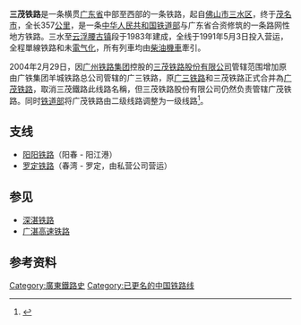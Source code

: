 '''三茂铁路'''是一条横贯[[广东省|广东省]]中部至西部的一条铁路，起自[[佛山市|佛山市]][[三水区|三水区]]，终于[[茂名市|茂名市]]，全长357[[公里|公里]]，是一条[[中华人民共和国铁道部|中华人民共和国铁道部]]与广东省合资修筑的一条路网性地方铁路。三水至[[云浮|云浮]][[腰古镇|腰古镇]]段于1983年建成，全线于1991年5月3日投入营运，全程單線铁路和未[[電氣化鐵路|電气化]]，所有列車均由[[柴油機車|柴油機車]]牽引。

2004年2月29日，因[[广州铁路集团|广州铁路集团]]控股的[[三茂铁路股份有限公司|三茂铁路股份有限公司]]管辖范围增加原由广铁集团羊城铁路总公司管辖的广三铁路，原[[广三铁路|广三铁路]]和三茂铁路正式合并為[[广茂铁路|广茂铁路]]，取消三茂鐵路此线路名稱，但三茂铁路股份有限公司仍然负责管辖广茂铁路。同时[[中华人民共和国铁道部|铁道部]]将广茂铁路由二级线路调整为一级线路<ref>{{Cite web |url=http://www.people.com.cn/GB/shizheng/14562/2365538.html |title=广茂铁路联为一体 铁道部对三茂铁路实现控股 |accessdate=2009-08-29 |archive-date=2020-04-04 |archive-url=https://web.archive.org/web/20200404063459/http://www.people.com.cn/GB/shizheng/14562/2365538.html |dead-url=no }}</ref>。

== 支线 ==
*[[阳阳铁路|阳阳铁路]]（阳春 - 阳江港）
*[[罗定铁路|罗定铁路]]（春湾 - 罗定，由私营公司营运）
==参见==
*[[深湛铁路|深湛铁路]]
*[[广湛高速铁路|广湛高速铁路]]

== 参考资料 ==
<div class="references-small">
<references />
</div>

{{广茂铁路|nocat}}
{{中国铁路}}
{{China-rail-stub}}

[[Category:廣東鐵路史|Category:廣東鐵路史]]
[[Category:已更名的中国铁路线|Category:已更名的中国铁路线]]